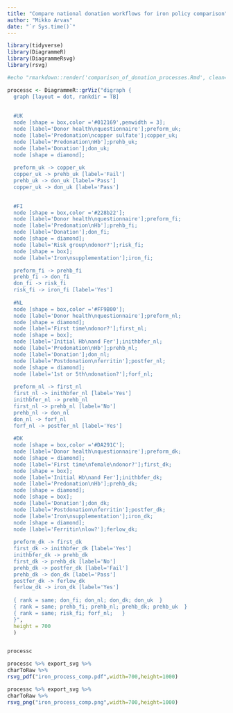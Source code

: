 ```yaml
---
title: "Compare national donation workflows for iron policy comparison"
author: "Mikko Arvas"
date: "`r Sys.time()`"
---
```


```r
library(tidyverse)
library(DiagrammeR)
library(DiagrammeRsvg)
library(rsvg)

#echo "rmarkdown::render('comparison_of_donation_processes.Rmd', clean=TRUE,output_format='pdf_document',output_file='../results/comparison_of_donation_processes.pdf')" | R --slave
```


```r
processc <- DiagrammeR::grViz("digraph {
  graph [layout = dot, rankdir = TB]
  
  
  #UK
  node [shape = box,color ='#012169',penwidth = 3]; 
  node [label='Donor health\nquestionnaire'];preform_uk;
  node [label='Predonation\ncopper sulfate'];copper_uk;
  node [label='Predonation\nHb'];prehb_uk;
  node [label='Donation'];don_uk;
  node [shape = diamond]; 
  
  preform_uk -> copper_uk
  copper_uk -> prehb_uk [label='Fail'] 
  prehb_uk -> don_uk [label='Pass']
  copper_uk -> don_uk [label='Pass']

  
  #FI
  node [shape = box,color ='#228b22']; 
  node [label='Donor health\nquestionnaire'];preform_fi;
  node [label='Predonation\nHb'];prehb_fi;
  node [label='Donation'];don_fi;
  node [shape = diamond]; 
  node [label='Risk group\ndonor?'];risk_fi;
  node [shape = box]; 
  node [label='Iron\nsupplementation'];iron_fi;

  preform_fi -> prehb_fi
  prehb_fi -> don_fi
  don_fi -> risk_fi
  risk_fi -> iron_fi [label='Yes']
  
  #NL
  node [shape = box,color ='#FF9B00']; 
  node [label='Donor health\nquestionnaire'];preform_nl;
  node [shape = diamond]; 
  node [label='First time\ndonor?'];first_nl;
  node [shape = box]; 
  node [label='Initial Hb\nand Fer'];inithbfer_nl;
  node [label='Predonation\nHb'];prehb_nl;
  node [label='Donation'];don_nl;
  node [label='Postdonation\nferritin'];postfer_nl;
  node [shape = diamond]; 
  node [label='1st or 5th\ndonation?'];forf_nl;
  
  preform_nl -> first_nl
  first_nl -> inithbfer_nl [label='Yes']
  inithbfer_nl -> prehb_nl
  first_nl -> prehb_nl [label='No']
  prehb_nl -> don_nl 
  don_nl -> forf_nl
  forf_nl -> postfer_nl [label='Yes']
  
  #DK
  node [shape = box,color ='#DA291C']; 
  node [label='Donor health\nquestionnaire'];preform_dk;
  node [shape = diamond]; 
  node [label='First time\nfemale\ndonor?'];first_dk;
  node [shape = box]; 
  node [label='Initial Hb\nand Fer'];inithbfer_dk;
  node [label='Predonation\nHb'];prehb_dk;
  node [shape = diamond];
  node [shape = box]; 
  node [label='Donation'];don_dk;
  node [label='Postdonation\nferritin'];postfer_dk;
  node [label='Iron\nsupplementation'];iron_dk;
  node [shape = diamond]; 
  node [label='Ferritin\nlow?'];ferlow_dk;
    
  preform_dk -> first_dk
  first_dk -> inithbfer_dk [label='Yes']
  inithbfer_dk -> prehb_dk
  first_dk -> prehb_dk [label='No']
  prehb_dk -> postfer_dk [label='Fail']
  prehb_dk -> don_dk [label='Pass']
  postfer_dk -> ferlow_dk 
  ferlow_dk -> iron_dk [label='Yes']
  
  { rank = same; don_fi; don_nl; don_dk; don_uk  }
  { rank = same; prehb_fi; prehb_nl; prehb_dk; prehb_uk  }
  { rank = same; risk_fi; forf_nl;   }
  }",
  height = 700
  )


processc
```


```r
processc %>% export_svg %>%
charToRaw %>%
rsvg_pdf("iron_process_comp.pdf",width=700,height=1000)
```


```r
processc %>% export_svg %>%
charToRaw %>%
rsvg_png("iron_process_comp.png",width=700,height=1000)
```
